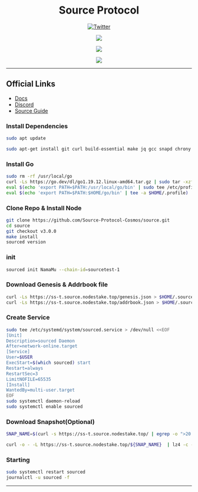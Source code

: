 <div align="center">

# Source Protocol

[![Twitter](https://img.shields.io/twitter/follow/megumii?style=social)](https://twitter.com/megumii_tez)

[![](https://img.shields.io/static/v1?label=Telegram&message=%E2%9D%A4&logo=Telegram&color=%23e609e6)](https://KatouMegumi.t.me)

[![](https://img.shields.io/static/v1?label=Discord&message=%E2%9D%A4&logo=Discord&color=%23e609e6)](https://discordapp.com/users/873803230042263563)

[![](https://komarev.com/ghpvc/?username=Megumiiiiii&color=e609e6&style=plastic&label=Visitors)]()

</div>

---

## Official Links
- [Docs](https://github.com/Source-Protocol-Cosmos/testnets)
- [Discord](https://discord.gg/fjn3xyTkkY)
- [Source Guide](https://nodestake.top/source)


### Install Dependencies

```sh filename="update system" copy
sudo apt update

sudo apt-get install git curl build-essential make jq gcc snapd chrony lz4 tmux unzip bc -y
```

### Install Go

```sh filename="install go" copy
sudo rm -rf /usr/local/go
curl -Ls https://go.dev/dl/go1.19.12.linux-amd64.tar.gz | sudo tar -xzf - -C /usr/local
eval $(echo 'export PATH=$PATH:/usr/local/go/bin' | sudo tee /etc/profile.d/golang.sh)
eval $(echo 'export PATH=$PATH:$HOME/go/bin' | tee -a $HOME/.profile)
```

### Clone Repo & Install Node

```sh filename="install node" copy
git clone https://github.com/Source-Protocol-Cosmos/source.git
cd source
git checkout v3.0.0
make install
sourced version
```

### init

```sh filename="init" copy
sourced init NamaMu --chain-id=sourcetest-1
```

### Download Genesis & Addrbook file

```sh filename="download" copy
curl -Ls https://ss-t.source.nodestake.top/genesis.json > $HOME/.source/config/genesis.json 
curl -Ls https://ss-t.source.nodestake.top/addrbook.json > $HOME/.source/config/addrbook.json
```

### Create Service

```sh filename="service" copy
sudo tee /etc/systemd/system/sourced.service > /dev/null <<EOF
[Unit]
Description=sourced Daemon
After=network-online.target
[Service]
User=$USER
ExecStart=$(which sourced) start
Restart=always
RestartSec=3
LimitNOFILE=65535
[Install]
WantedBy=multi-user.target
EOF
sudo systemctl daemon-reload
sudo systemctl enable sourced
```

### Download Snapshot(Optional)

```sh filename="snapshot" copy
SNAP_NAME=$(curl -s https://ss-t.source.nodestake.top/ | egrep -o ">20.*\.tar.lz4" | tr -d ">")

curl -o - -L https://ss-t.source.nodestake.top/${SNAP_NAME}  | lz4 -c -d - | tar -x -C $HOME/.source
```

### Starting

```sh filename="start" copy
sudo systemctl restart sourced
journalctl -u sourced -f
```

---